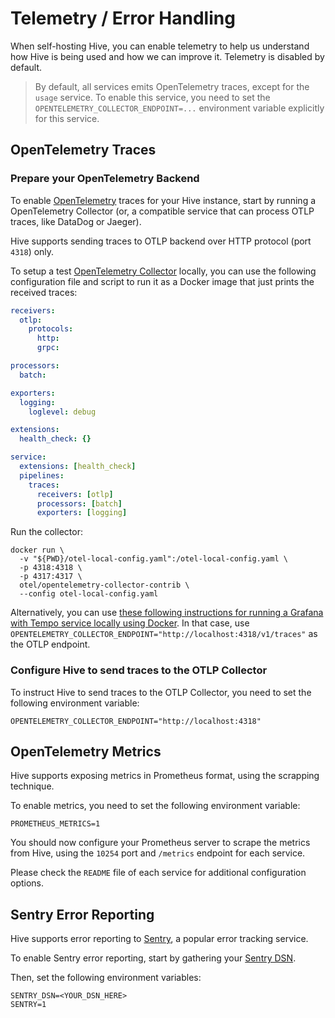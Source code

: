 
# Telemetry / Error Handling

When self-hosting Hive, you can enable telemetry to help us understand how Hive is being used and
how we can improve it. Telemetry is disabled by default.

> By default, all services emits OpenTelemetry traces, except for the `usage` service. To enable
> this service, you need to set the `OPENTELEMETRY_COLLECTOR_ENDPOINT=...` environment variable
> explicitly for this service.

## OpenTelemetry Traces

<Steps>

### Prepare your OpenTelemetry Backend

To enable [OpenTelemetry](https://opentelemetry.io/) traces for your Hive instance, start by running
a OpenTelemetry Collector (or, a compatible service that can process OTLP traces, like DataDog or
Jaeger).

Hive supports sending traces to OTLP backend over HTTP protocol (port `4318`) only.

To setup a test [OpenTelemetry Collector](https://opentelemetry.io/docs/collector/) locally, you can
use the following configuration file and script to run it as a Docker image that just prints the
received traces:

```yaml filename="otel-local-config.yaml"
receivers:
  otlp:
    protocols:
      http:
      grpc:

processors:
  batch:

exporters:
  logging:
    loglevel: debug

extensions:
  health_check: {}

service:
  extensions: [health_check]
  pipelines:
    traces:
      receivers: [otlp]
      processors: [batch]
      exporters: [logging]
```

Run the collector:

```
docker run \
  -v "${PWD}/otel-local-config.yaml":/otel-local-config.yaml \
  -p 4318:4318 \
  -p 4317:4317 \
  otel/opentelemetry-collector-contrib \
  --config otel-local-config.yaml
```

Alternatively, you can use
[these following instructions for running a Grafana with Tempo service locally using Docker](https://grafana.com/docs/tempo/latest/getting-started/docker-example/).
In that case, use `OPENTELEMETRY_COLLECTOR_ENDPOINT="http://localhost:4318/v1/traces"` as the OTLP
endpoint.

### Configure Hive to send traces to the OTLP Collector

To instruct Hive to send traces to the OTLP Collector, you need to set the following environment
variable:

```
OPENTELEMETRY_COLLECTOR_ENDPOINT="http://localhost:4318"
```

</Steps>

## OpenTelemetry Metrics

Hive supports exposing metrics in Prometheus format, using the scrapping technique.

To enable metrics, you need to set the following environment variable:

```
PROMETHEUS_METRICS=1
```

You should now configure your Prometheus server to scrape the metrics from Hive, using the `10254`
port and `/metrics` endpoint for each service.

Please check the `README` file of each service for additional configuration options.

## Sentry Error Reporting

Hive supports error reporting to [Sentry](https://sentry.io/), a popular error tracking service.

To enable Sentry error reporting, start by gathering your
[Sentry DSN](https://docs.sentry.io/product/sentry-basics/concepts/dsn-explainer/).

Then, set the following environment variables:

```
SENTRY_DSN=<YOUR_DSN_HERE>
SENTRY=1
```
